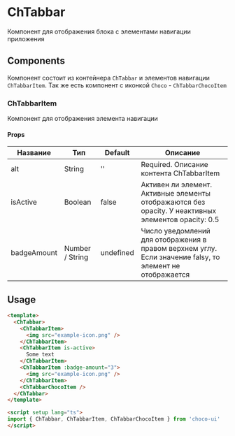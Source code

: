 
<Meta title="ChTabbar/README" />

# ChTabbar

Компонент для отображения блока с элементами навигации приложения

## Components 

Компонент состоит из контейнера `ChTabbar` и элементов навигации `ChTabbarItem`. Так же есть компонент с иконкой `Choco` - `ChTabbarChocoItem`

### ChTabbarItem

Компонент для отображения элемента навигации

#### Props
| Название      | Тип              | Default     |Описание                                                                                                  |
|---------------|------------------|-------------|----------------------------------------------------------------------------------------------------------|
| alt           | String           | ''          | Required. Описание контента ChTabbarItem                                                                 |
| isActive      | Boolean          | false       | Активен ли элемент. Активные элементы отображаются без opacity. У неактивных элементов opacity: 0.5      |
| badgeAmount   | Number / String  | undefined   | Число уведомлений для отображения в правом верхнем углу. Если значение falsy, то элемент не отображается |

## Usage

```html
<template>
  <ChTabbar>
    <ChTabbarItem>
      <img src="example-icon.png" />
    </ChTabbarItem>
    <ChTabbarItem is-active>
      Some text
    </ChTabbarItem>
    <ChTabbarItem :badge-amount="3">
      <img src="example-icon.png" />
    </ChTabbarItem>
    <ChTabbarChocoItem />
  </ChTabbar>
</template>

<script setup lang="ts">
import { ChTabbar, ChTabbarItem, ChTabbarChocoItem } from 'choco-ui'
</script>
```